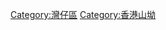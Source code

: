 {{commonscat|Wan Chai Gap}}
{{catmore}}
[[Category:灣仔區|Category:灣仔區]]
[[Category:香港山坳|Category:香港山坳]]
